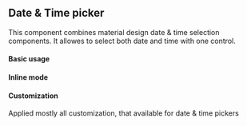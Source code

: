 
<PageMeta component="Date & Time picker" />

## Date & Time picker

This component combines material design date & time selection components. It allowes to select both date and time with one control.

#### Basic usage

<Example sourceFile="api/datetime-picker/BasicDateTimePicker.example.jsx" />

#### Inline mode

<Example sourceFile="api/datetime-picker/InlineDateTimePicker.example.jsx" />

#### Customization
Applied mostly all customization, that available for date & time pickers

<Example sourceFile="api/datetime-picker/CustomDateTimePicker.example.jsx" />

<PropTypesTable src="DatePicker/DatePickerModal.tsx" />
